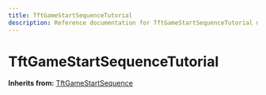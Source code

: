 ```yaml
---
title: TftGameStartSequenceTutorial
description: Reference documentation for TftGameStartSequenceTutorial meta class
---
```



# TftGameStartSequenceTutorial

**Inherits from:** [TftGameStartSequence](/classes/tftgamestartsequence)

<ClassDetails file="/db/classes/TftGameStartSequenceTutorial.d53e6541e4b7.json" />
